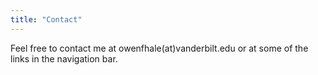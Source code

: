 ```yaml
---
title: "Contact"
---
```


Feel free to contact me at owenfhale(at)vanderbilt.edu or at some of the links in the navigation bar.
